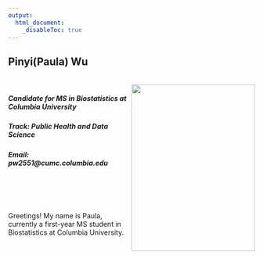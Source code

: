 ```yaml
---
output: 
  html_document:
    _disableToc: true
---
```

<body>
<h2>Pinyi(Paula) Wu</h2><br>
<img align="right" src="images/mainaltcrop.jpg" width="252.25" height="341">
<h5>Candidate for MS in Biostatistics at Columbia University</h5>
<h5>Track: Public Health and Data Science</h5>
<h5>Email: *pw2551@cumc.columbia.edu*</h5>
</body>


<br>
<br>
<br>
<br>
Greetings! My name is Paula, currently a first-year MS student in Biostatistics at Columbia University. 
